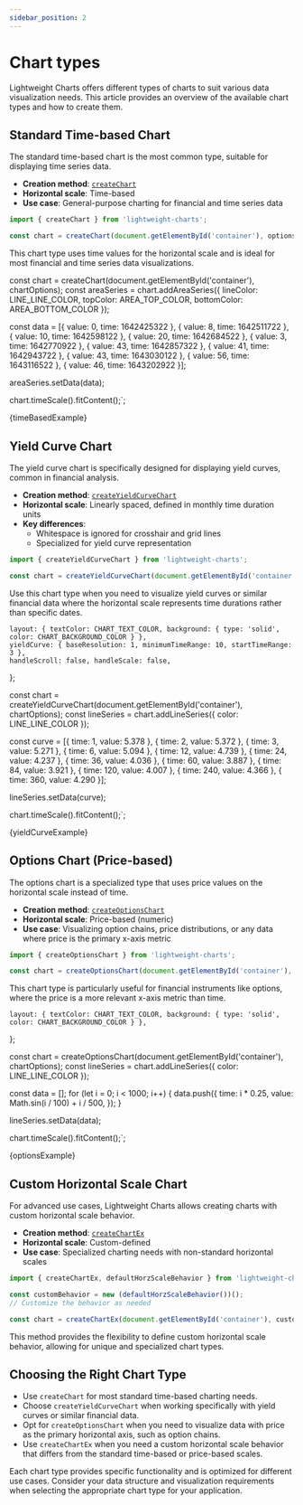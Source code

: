 ```yaml
---
sidebar_position: 2
---
```


# Chart types

Lightweight Charts offers different types of charts to suit various data visualization needs. This article provides an overview of the available chart types and how to create them.

## Standard Time-based Chart

The standard time-based chart is the most common type, suitable for displaying time series data.

- **Creation method**: [`createChart`](api/functions/createChart)
- **Horizontal scale**: Time-based
- **Use case**: General-purpose charting for financial and time series data

```js
import { createChart } from 'lightweight-charts';

const chart = createChart(document.getElementById('container'), options);
```

This chart type uses time values for the horizontal scale and is ideal for most financial and time series data visualizations.

const chart = createChart(document.getElementById('container'), chartOptions);
const areaSeries = chart.addAreaSeries({ lineColor: LINE_LINE_COLOR, topColor: AREA_TOP_COLOR, bottomColor: AREA_BOTTOM_COLOR });

const data = [{ value: 0, time: 1642425322 }, { value: 8, time: 1642511722 }, { value: 10, time: 1642598122 }, { value: 20, time: 1642684522 }, { value: 3, time: 1642770922 }, { value: 43, time: 1642857322 }, { value: 41, time: 1642943722 }, { value: 43, time: 1643030122 }, { value: 56, time: 1643116522 }, { value: 46, time: 1643202922 }];

areaSeries.setData(data);

chart.timeScale().fitContent();`;

<CodeBlock className="language-js" replaceThemeConstants chart>{timeBasedExample}</CodeBlock>

## Yield Curve Chart

The yield curve chart is specifically designed for displaying yield curves, common in financial analysis.

- **Creation method**: [`createYieldCurveChart`](api/functions/createYieldCurveChart)
- **Horizontal scale**: Linearly spaced, defined in monthly time duration units
- **Key differences**:
  - Whitespace is ignored for crosshair and grid lines
  - Specialized for yield curve representation

```js
import { createYieldCurveChart } from 'lightweight-charts';

const chart = createYieldCurveChart(document.getElementById('container'), options);
```

Use this chart type when you need to visualize yield curves or similar financial data where the horizontal scale represents time durations rather than specific dates.

    layout: { textColor: CHART_TEXT_COLOR, background: { type: 'solid', color: CHART_BACKGROUND_COLOR } },
    yieldCurve: { baseResolution: 1, minimumTimeRange: 10, startTimeRange: 3 },
    handleScroll: false, handleScale: false,
};

const chart = createYieldCurveChart(document.getElementById('container'), chartOptions);
const lineSeries = chart.addLineSeries({ color: LINE_LINE_COLOR });

const curve = [{ time: 1, value: 5.378 }, { time: 2, value: 5.372 }, { time: 3, value: 5.271 }, { time: 6, value: 5.094 }, { time: 12, value: 4.739 }, { time: 24, value: 4.237 }, { time: 36, value: 4.036 }, { time: 60, value: 3.887 }, { time: 84, value: 3.921 }, { time: 120, value: 4.007 }, { time: 240, value: 4.366 }, { time: 360, value: 4.290 }];

lineSeries.setData(curve);

chart.timeScale().fitContent();`;

<CodeBlock className="language-js" replaceThemeConstants chart>{yieldCurveExample}</CodeBlock>

## Options Chart (Price-based)

The options chart is a specialized type that uses price values on the horizontal scale instead of time.

- **Creation method**: [`createOptionsChart`](api/functions/createOptionsChart)
- **Horizontal scale**: Price-based (numeric)
- **Use case**: Visualizing option chains, price distributions, or any data where price is the primary x-axis metric

```js
import { createOptionsChart } from 'lightweight-charts';

const chart = createOptionsChart(document.getElementById('container'), options);
```

This chart type is particularly useful for financial instruments like options, where the price is a more relevant x-axis metric than time.

    layout: { textColor: CHART_TEXT_COLOR, background: { type: 'solid', color: CHART_BACKGROUND_COLOR } },
};

const chart = createOptionsChart(document.getElementById('container'), chartOptions);
const lineSeries = chart.addLineSeries({ color: LINE_LINE_COLOR });

const data = [];
for (let i = 0; i < 1000; i++) {
    data.push({
        time: i * 0.25,
        value: Math.sin(i / 100) + i / 500,
    });
}

lineSeries.setData(data);

chart.timeScale().fitContent();`;

<CodeBlock className="language-js" replaceThemeConstants chart>{optionsExample}</CodeBlock>

## Custom Horizontal Scale Chart

For advanced use cases, Lightweight Charts allows creating charts with custom horizontal scale behavior.

- **Creation method**: [`createChartEx`](api/functions/createChartEx)
- **Horizontal scale**: Custom-defined
- **Use case**: Specialized charting needs with non-standard horizontal scales

```js
import { createChartEx, defaultHorzScaleBehavior } from 'lightweight-charts';

const customBehavior = new (defaultHorzScaleBehavior())();
// Customize the behavior as needed

const chart = createChartEx(document.getElementById('container'), customBehavior, options);
```

This method provides the flexibility to define custom horizontal scale behavior, allowing for unique and specialized chart types.

## Choosing the Right Chart Type

- Use `createChart` for most standard time-based charting needs.
- Choose `createYieldCurveChart` when working specifically with yield curves or similar financial data.
- Opt for `createOptionsChart` when you need to visualize data with price as the primary horizontal axis, such as option chains.
- Use `createChartEx` when you need a custom horizontal scale behavior that differs from the standard time-based or price-based scales.

Each chart type provides specific functionality and is optimized for different use cases. Consider your data structure and visualization requirements when selecting the appropriate chart type for your application.
